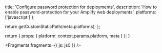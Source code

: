                  
  title: 'Configure password protection for deployments',
  description: 'How to enable password-protection for your Amplify web deployments',
  platforms: ['javascript']
};

  return getCustomStaticPath(meta.platforms);
};

  return {
    props: {
      platform: context.params.platform,
      meta
    }
  };
}
          



<Fragments fragments={{ js: js0 }} />
